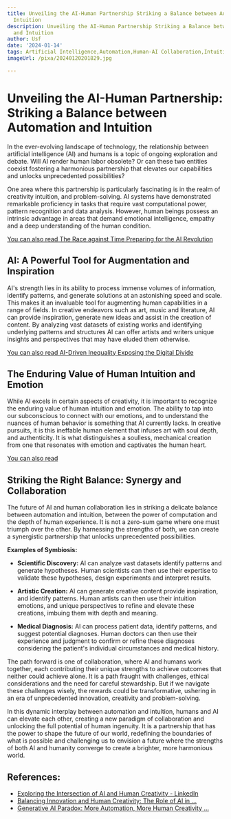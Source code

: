```yaml
---
title: Unveiling the AI-Human Partnership Striking a Balance between Automation and
  Intuition
description: Unveiling the AI-Human Partnership Striking a Balance between Automation
  and Intuition
author: Usf
date: '2024-01-14'
tags: Artificial Intelligence,Automation,Human-AI Collaboration,Intuition,Balance,Technology,Productivity,Efficiency,Innovation,Augmentation
imageUrl: /pixa/20240120201829.jpg

---
```

# Unveiling the AI-Human Partnership: Striking a Balance  between Automation and Intuition

In the ever-evolving landscape of technology, the relationship between artificial intelligence  (AI) and humans is a topic of ongoing exploration  and debate. Will AI render human labor obsolete? Or can these two entities coexist  fostering a harmonious partnership that elevates our capabilities and unlocks unprecedented  possibilities?

One  area where this partnership  is particularly fascinating is in the realm of creativity intuition, and problem-solving. AI  systems have demonstrated remarkable proficiency in tasks that require vast computational power, pattern recognition and data  analysis. However, human beings possess an intrinsic advantage in areas that demand  emotional intelligence, empathy and  a deep understanding of  the human condition.

[You can also read The  Race against Time Preparing for the AI  Revolution](The%20Race%20against%20Time%20Preparing%20for%20the%20AI%20Revolution)


##  AI:  A Powerful Tool for Augmentation and Inspiration

AI's strength lies in its ability to process immense volumes of information, identify patterns, and generate solutions at an astonishing speed and  scale. This makes it an invaluable  tool for augmenting human capabilities in a range of fields. In creative endeavors such as art, music and literature, AI can  provide inspiration, generate new ideas and assist in the creation of  content. By analyzing vast datasets of existing works and identifying underlying  patterns and structures AI  can offer artists and writers unique insights and perspectives that may have eluded them otherwise.

[You can also read AI-Driven  Inequality Exposing the Digital Divide](AI-Driven%20Inequality%20Exposing%20the%20Digital%20Divide)


## The Enduring Value of Human Intuition and Emotion

While AI  excels in certain aspects  of  creativity, it is  important to recognize the enduring  value of human intuition and emotion. The ability to tap  into our subconscious to connect with our emotions, and to understand the nuances of human behavior  is something that AI currently lacks. In creative pursuits, it is  this ineffable human element that infuses art with soul depth, and authenticity. It is  what distinguishes a soulless, mechanical creation from one that resonates with emotion and captivates  the human heart.

[You can also read ]()


## Striking the Right Balance: Synergy and Collaboration

The future of AI and human collaboration  lies in striking a delicate balance between automation and intuition, between the power of computation and the depth of human experience. It is not a zero-sum game where one must triumph over the other. By harnessing the strengths of both, we can create a synergistic partnership that unlocks unprecedented possibilities.

**Examples of  Symbiosis:**

* **Scientific Discovery:** AI can analyze  vast datasets identify patterns and  generate hypotheses. Human scientists can then use  their expertise to validate these hypotheses, design experiments  and interpret  results.

* **Artistic  Creation:** AI can generate creative  content provide inspiration, and identify  patterns. Human artists can then use their intuition emotions,  and unique perspectives to refine and elevate these creations, imbuing them with depth and meaning.

* **Medical Diagnosis:** AI can  process patient data, identify patterns, and suggest potential diagnoses. Human doctors can then use  their experience and judgment to confirm or refine these diagnoses considering the patient's individual circumstances and medical history.

The path forward is one of collaboration, where AI and humans work together, each contributing their unique strengths to achieve outcomes  that  neither could achieve  alone. It is a path fraught with challenges, ethical considerations and the  need for careful stewardship. But if we navigate these challenges wisely, the rewards  could be  transformative,  ushering in an era of unprecedented  innovation, creativity and problem-solving.

In this dynamic  interplay between automation and intuition, humans  and AI can elevate  each other, creating a new paradigm of collaboration and unlocking  the full potential of human  ingenuity. It is  a partnership that has the power to  shape the future of our world, redefining  the boundaries of what is possible and challenging us to envision a future where the strengths of both AI and humanity converge to create a brighter, more harmonious world.

## References:
- [Exploring the Intersection of AI and Human Creativity - LinkedIn](https://www.linkedin.com/pulse/exploring-intersection-ai-human-creativity-benefits-dave-balroop)
- [Balancing Innovation and Human Creativity: The Role of AI in ...](https://www.cinemagics.com/post/balancing-innovation-and-human-creativity-the-role-of-ai-in-filmmaking)
- [Generative AI Paradox: More Automation, More Human Creativity ...](https://www.stackspot.com/en/blog/generative-ai-paradox)
